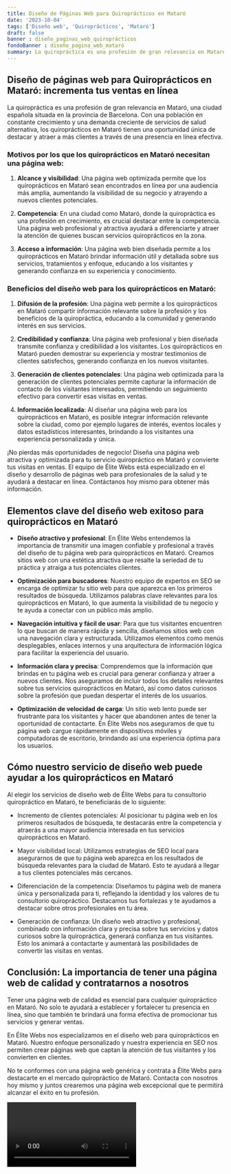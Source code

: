 ```yaml
---
title: Diseño de Páginas Web para Quiroprácticos en Mataró
date: '2023-10-04'
tags: ['Diseño web', 'Quiroprácticos', 'Mataró']
draft: false
banner : diseño_paginas_web_quiroprácticos
fondoBanner : diseño_pagina_web_mataró
summary: La quiropráctica es una profesión de gran relevancia en Mataró, una ciudad española situada en la provincia de Barcelona. Con una población en constante crecimiento y una demanda creciente de servicios de salud alternativa, los quiroprácticos en Mataró tienen una oportunidad única de destacar y atraer a más clientes a través de una presencia en línea efectiva.
---
```


## Diseño de páginas web para Quiroprácticos en Mataró: incrementa tus ventas en línea

La quiropráctica es una profesión de gran relevancia en Mataró, una ciudad española situada en la provincia de Barcelona. Con una población en constante crecimiento y una demanda creciente de servicios de salud alternativa, los quiroprácticos en Mataró tienen una oportunidad única de destacar y atraer a más clientes a través de una presencia en línea efectiva.

### Motivos por los que los quiroprácticos en Mataró necesitan una página web:

1. **Alcance y visibilidad**: Una página web optimizada permite que los quiroprácticos en Mataró sean encontrados en línea por una audiencia más amplia, aumentando la visibilidad de su negocio y atrayendo a nuevos clientes potenciales.

2. **Competencia**: En una ciudad como Mataró, donde la quiropráctica es una profesión en crecimiento, es crucial destacar entre la competencia. Una página web profesional y atractiva ayudará a diferenciarte y atraer la atención de quienes buscan servicios quiroprácticos en la zona.

3. **Acceso a información**: Una página web bien diseñada permite a los quiroprácticos en Mataró brindar información útil y detallada sobre sus servicios, tratamientos y enfoque, educando a los visitantes y generando confianza en su experiencia y conocimiento.

### Beneficios del diseño web para los quiroprácticos en Mataró:

1. __Difusión de la profesión__: Una página web permite a los quiroprácticos en Mataró compartir información relevante sobre la profesión y los beneficios de la quiropráctica, educando a la comunidad y generando interés en sus servicios.

2. __Credibilidad y confianza__: Una página web profesional y bien diseñada transmite confianza y credibilidad a los visitantes. Los quiroprácticos en Mataró pueden demostrar su experiencia y mostrar testimonios de clientes satisfechos, generando confianza en los nuevos visitantes.

3. __Generación de clientes potenciales__: Una página web optimizada para la generación de clientes potenciales permite capturar la información de contacto de los visitantes interesados, permitiendo un seguimiento efectivo para convertir esas visitas en ventas.

4. __Información localizada__: Al diseñar una página web para los quiroprácticos en Mataró, es posible integrar información relevante sobre la ciudad, como por ejemplo lugares de interés, eventos locales y datos estadísticos interesantes, brindando a los visitantes una experiencia personalizada y única.

¡No pierdas más oportunidades de negocio! Diseña una página web atractiva y optimizada para tu servicio quiropráctico en Mataró y convierte tus visitas en ventas. El equipo de Élite Webs está especializado en el diseño y desarrollo de páginas web para profesionales de la salud y te ayudará a destacar en línea. Contáctanos hoy mismo para obtener más información.

<GifSeo />

<Cta />

## Elementos clave del diseño web exitoso para quiroprácticos en Mataró

- **Diseño atractivo y profesional**: En Élite Webs entendemos la importancia de transmitir una imagen confiable y profesional a través del diseño de tu página web para quiroprácticos en Mataró. Creamos sitios web con una estética atractiva que resalte la seriedad de tu práctica y atraiga a tus potenciales clientes.

- **Optimización para buscadores**: Nuestro equipo de expertos en SEO se encarga de optimizar tu sitio web para que aparezca en los primeros resultados de búsqueda. Utilizamos palabras clave relevantes para los quiroprácticos en Mataró, lo que aumenta la visibilidad de tu negocio y te ayuda a conectar con un público más amplio.

- **Navegación intuitiva y fácil de usar**: Para que tus visitantes encuentren lo que buscan de manera rápida y sencilla, diseñamos sitios web con una navegación clara y estructurada. Utilizamos elementos como menús desplegables, enlaces internos y una arquitectura de información lógica para facilitar la experiencia del usuario.

- **Información clara y precisa**: Comprendemos que la información que brindas en tu página web es crucial para generar confianza y atraer a nuevos clientes. Nos aseguramos de incluir todos los detalles relevantes sobre tus servicios quiroprácticos en Mataró, así como datos curiosos sobre la profesión que puedan despertar el interés de los usuarios.

- **Optimización de velocidad de carga**: Un sitio web lento puede ser frustrante para los visitantes y hacer que abandonen antes de tener la oportunidad de contactarte. En Élite Webs nos aseguramos de que tu página web cargue rápidamente en dispositivos móviles y computadoras de escritorio, brindando así una experiencia óptima para los usuarios.

## Cómo nuestro servicio de diseño web puede ayudar a los quiroprácticos en Mataró

Al elegir los servicios de diseño web de Élite Webs para tu consultorio quiropráctico en Mataró, te beneficiarás de lo siguiente:

- Incremento de clientes potenciales: Al posicionar tu página web en los primeros resultados de búsqueda, te destacarás entre la competencia y atraerás a una mayor audiencia interesada en tus servicios quiroprácticos en Mataró.

- Mayor visibilidad local: Utilizamos estrategias de SEO local para asegurarnos de que tu página web aparezca en los resultados de búsqueda relevantes para la ciudad de Mataró. Esto te ayudará a llegar a tus clientes potenciales más cercanos.

- Diferenciación de la competencia: Diseñamos tu página web de manera única y personalizada para ti, reflejando la identidad y los valores de tu consultorio quiropráctico. Destacamos tus fortalezas y te ayudamos a destacar sobre otros profesionales en tu área.

- Generación de confianza: Un diseño web atractivo y profesional, combinado con información clara y precisa sobre tus servicios y datos curiosos sobre la quiropráctica, generará confianza en tus visitantes. Esto los animará a contactarte y aumentará las posibilidades de convertir las visitas en ventas.

## Conclusión: La importancia de tener una página web de calidad y contratarnos a nosotros

Tener una página web de calidad es esencial para cualquier quiropráctico en Mataró. No solo te ayudará a establecer y fortalecer tu presencia en línea, sino que también te brindará una forma efectiva de promocionar tus servicios y generar ventas.

En Élite Webs nos especializamos en el diseño web para quiroprácticos en Mataró. Nuestro enfoque personalizado y nuestra experiencia en SEO nos permiten crear páginas web que captan la atención de tus visitantes y los convierten en clientes.

No te conformes con una página web genérica y contrata a Élite Webs para destacarte en el mercado quiropráctico de Mataró. Contacta con nosotros hoy mismo y juntos crearemos una página web excepcional que te permitirá alcanzar el éxito en tu profesión.

<Video />

<CtaBot job='Quiroprácticos' city='Mataró'/>

<Gmaps query='Mataró+españa+maps' />